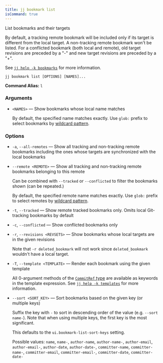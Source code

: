 ```yaml
---
title: jj bookmark list
isCommand: true
---
```


List bookmarks and their targets

By default, a tracking remote bookmark will be included only if its target is different from the local target. A non-tracking remote bookmark won't be listed. For a conflicted bookmark (both local and remote), old target revisions are preceded by a "-" and new target revisions are preceded by a "+".

See [`jj help -k bookmarks`] for more information.

[`jj help -k bookmarks`]: https://jj-vcs.github.io/jj/latest/bookmarks

```shell title="Usage"
jj bookmark list [OPTIONS] [NAMES]...
```

**Command Alias:** `l`

### Arguments

- `<NAMES>` — Show bookmarks whose local name matches

  By default, the specified name matches exactly. Use `glob:` prefix to select bookmarks by [wildcard pattern].

  [wildcard pattern]: https://jj-vcs.github.io/jj/latest/revsets/#string-patterns

### Options

- `-a`, `--all-remotes` — Show all tracking and non-tracking remote bookmarks including the ones whose targets are synchronized with the local bookmarks
- `--remote <REMOTE>` — Show all tracking and non-tracking remote bookmarks belonging to this remote

  Can be combined with `--tracked` or `--conflicted` to filter the bookmarks shown (can be repeated.)

  By default, the specified remote name matches exactly. Use `glob:` prefix to select remotes by [wildcard pattern].

  [wildcard pattern]: https://jj-vcs.github.io/jj/latest/revsets/#string-patterns
- `-t`, `--tracked` — Show remote tracked bookmarks only. Omits local Git-tracking bookmarks by default
- `-c`, `--conflicted` — Show conflicted bookmarks only
- `-r`, `--revisions <REVSETS>` — Show bookmarks whose local targets are in the given revisions

  Note that `-r deleted_bookmark` will not work since `deleted_bookmark` wouldn't have a local target.
- `-T`, `--template <TEMPLATE>` — Render each bookmark using the given template

  All 0-argument methods of the [`CommitRef` type] are available as keywords in the template expression. See [`jj help -k templates`] for more information.

  [`CommitRef` type]: https://jj-vcs.github.io/jj/latest/templates/#commitref-type

  [`jj help -k templates`]: https://jj-vcs.github.io/jj/latest/templates/
- `--sort <SORT_KEY>` — Sort bookmarks based on the given key (or multiple keys)

  Suffix the key with `-` to sort in descending order of the value (e.g. `--sort name-`). Note that when using multiple keys, the first key is the most significant.

  This defaults to the `ui.bookmark-list-sort-keys` setting.

  Possible values: `name`, `name-`, `author-name`, `author-name-`, `author-email`, `author-email-`, `author-date`, `author-date-`, `committer-name`, `committer-name-`, `committer-email`, `committer-email-`, `committer-date`, `committer-date-`


